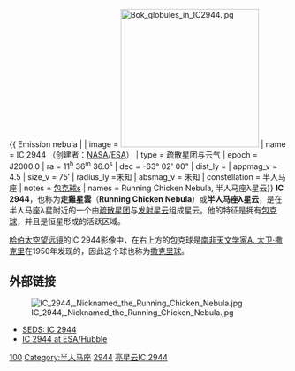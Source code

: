 {{ Emission nebula |
| image = [[File:Bok_globules_in_IC2944.jpg|250px]]
| name = IC 2944 （创建者：[[NASA|NASA]]/[[ESA|ESA]]）
| type = 疏散星团与云气
| epoch = J2000.0
| ra = 11<sup>h</sup> 36<sup>m</sup> 36.0<sup>s</sup>
| dec = -63° 02' 00"
| dist_ly =
| appmag_v = 4.5
| size_v = 75′
| radius_ly =未知
| absmag_v = 未知
| constellation = 半人马座
| notes = [[包克球|包克球]]s
| names = Running Chicken Nebula, 半人马座λ星云}}
'''IC 2944'''，也称为'''走雞星雲'''（'''Running Chicken Nebula'''）或'''半人马座λ星云'''，是在半人马座λ星附近的一个由[[疏散星团|疏散星团]]与[[发射星云|发射星云]]组成星云。他的特征是拥有[[包克球|包克球]]，并且是恒星形成的活跃区域。

[[哈伯太空望远镜|哈伯太空望远镜]]的IC 2944影像中，在右上方的包克球是[[南非|南非]][[天文学家|天文学家]][[A._大卫·撒克里|A. 大卫·撒克里]]在1950年发现的，因此这个球也称为[[撒克里球|撒克里球]]。

== 外部链接 ==
[[File:IC_2944,_Nicknamed_the_Running_Chicken_Nebula.jpg|thumb]]
*[https://web.archive.org/web/20060712225029/http://www.seds.org/~spider/ngc/ngc.cgi?i2944 SEDS: IC 2944]
*[http://www.spacetelescope.org/bin/images.pl?searchtype=freesearch&string=2944 IC 2944 at ESA/Hubble]{{Wayback|url=http://www.spacetelescope.org/bin/images.pl?searchtype=freesearch&string=2944 |date=20070930030747 }}
{{天文小作品}}
{{模板:科德韦尔天体}}
[[Category:科德韦尔天体|100]]
[[Category:半人马座|Category:半人马座]]
[[Category:IC天体|2944]]
[[Category:发射星云|亮星云IC 2944]]
